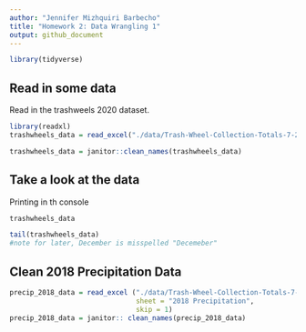 ```yaml
---
author: "Jennifer Mizhquiri Barbecho"
title: "Homework 2: Data Wrangling 1"
output: github_document
---
```


```r
library(tidyverse)
```

## Read in some data

Read in the trashweels 2020 dataset.

```r
library(readxl)
trashwheels_data = read_excel("./data/Trash-Wheel-Collection-Totals-7-2020-2.xlsx")

trashwheels_data = janitor::clean_names(trashwheels_data)
```

## Take a look at the data

Printing in th console
```r
trashwheels_data
```

```r
tail(trashwheels_data)
#note for later, December is misspelled "Decemeber"
```

## Clean 2018 Precipitation Data
```r
precip_2018_data = read_excel ("./data/Trash-Wheel-Collection-Totals-7-2020-2.xlsx", 
                               sheet = "2018 Precipitation",
                               skip = 1)
precip_2018_data = janitor:: clean_names(precip_2018_data)
```

